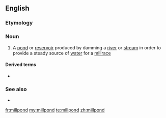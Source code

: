 ==English==

===Etymology===
{{compound|mill|pond|lang=en}}

===Noun===
{{en-noun}}

# A [[pond]] or [[reservoir]] produced by damming a [[river]] or [[stream]] in order to provide a steady source of [[water]] for a [[millrace]]

====Derived terms====
* {{l|en|calm as a millpond}}

===See also===
* {{l|en|milldam}}

[[fr:millpond]]
[[my:millpond]]
[[te:millpond]]
[[zh:millpond]]